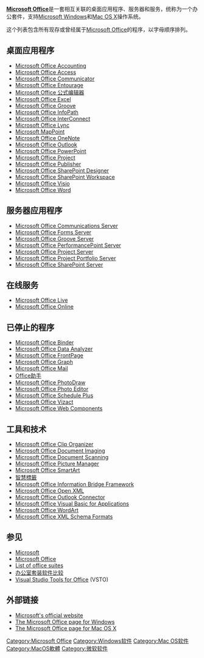 {{refimprove|time=2009-06-12T00:55:58+00:00}}
<!-- Image with inadequate rationale removed: [[File:Office2007Logo.png|thumb]] logo]] -->
'''[[Microsoft_Office|Microsoft Office]]'''是一套相互关联的桌面应用程序、服务器和服务，统称为一个办公套件，支持[[Microsoft_Windows|Microsoft Windows]]和[[Mac_OS_X|Mac OS X]]操作系统。

这个列表包含所有现存或曾经属于[[Microsoft_Office|Microsoft Office]]的程序，以字母顺序排列。

== 桌面应用程序 ==
<!-- Image with inadequate rationale removed: [[File:ACCESS.png|thumb]] 07]] -->
*[[Microsoft_Office_Accounting|Microsoft Office Accounting]]
*[[Microsoft_Office_Access|Microsoft Office Access]]
*[[Microsoft_Office_Communicator|Microsoft Office Communicator]]
*[[Microsoft_Office_Entourage|Microsoft Office Entourage]]
*[[微軟方程式編輯器|Microsoft Office 公式编辑器]]
*[[Microsoft_Office_Excel|Microsoft Office Excel]]
*[http://3c.msn.com.tw/Event.aspx?EventID=95 Microsoft Office Groove] {{Wayback|url=http://3c.msn.com.tw/Event.aspx?EventID=95 |date=20120503055713 }}
*[[Microsoft_Office_InfoPath|Microsoft Office InfoPath]]
*[[Microsoft_Office_InterConnect|Microsoft Office InterConnect]]
*[[Microsoft_Office_Lync|Microsoft Office Lync]]
*[[Microsoft__MapPoint|Microsoft  MapPoint]]
*[[Microsoft_Office_OneNote|Microsoft Office OneNote]]
*[[Microsoft_Office_Outlook|Microsoft Office Outlook]]
*[[Microsoft_Office_PowerPoint|Microsoft Office PowerPoint]]
*[[Microsoft_Office_Project|Microsoft Office Project]]
*[[Microsoft_Office_Publisher|Microsoft Office Publisher]]
*[[Microsoft_Office_SharePoint_Designer|Microsoft Office SharePoint Designer]]
*[[Microsoft_Office_SharePoint_Workspace|Microsoft Office SharePoint Workspace]]
*[[Microsoft_Office_Visio|Microsoft Office Visio]]
*[[Microsoft_Office_Word|Microsoft Office Word]]

== 服务器应用程序 ==
*[http://www.microsoft.com/taiwan/office/ocs/prodinfo/default.mspx  Microsoft Office Communications Server] {{Wayback|url=http://www.microsoft.com/taiwan/office/ocs/prodinfo/default.mspx |date=20160328153353 }}
*[https://web.archive.org/web/20090206025416/http://office.microsoft.com/zh-tw/formsserver/default.aspx Microsoft Office Forms Server]
*[http://office.microsoft.com/zh-tw/grooveserver/default.aspx Microsoft Office Groove Server]{{dead link|date=2017年11月 |bot=InternetArchiveBot |fix-attempted=yes }}
*[[Microsoft_Office_PerformancePoint_Server|Microsoft Office PerformancePoint Server]]
*[[Microsoft_Office_Project_Server|Microsoft Office Project Server]]
*[[Microsoft_Office_Project_Portfolio_Server|Microsoft Office Project Portfolio Server]]
*[[Microsoft_Office_SharePoint_Server|Microsoft Office SharePoint Server]]

== 在线服务 ==
*[[Microsoft_Office_Live|Microsoft Office Live]]
*[[Microsoft_Office_Online|Microsoft Office Online]]

== 已停止的程序 ==
*[[Microsoft_Office_Binder|Microsoft Office Binder]]
*[[Microsoft_Office_Data_Analyzer|Microsoft Office Data Analyzer]]
*[[Microsoft_Office_FrontPage|Microsoft Office FrontPage]]
*[[Microsoft_Office_Graph|Microsoft Office Graph]]
*[[Microsoft_Office_Mail|Microsoft Office Mail]]
*[[Office助手|Office助手]]
*[[Microsoft_Office_PhotoDraw|Microsoft Office PhotoDraw]]
*[[Microsoft_Office_Photo_Editor|Microsoft Office Photo Editor]]
*[[Microsoft_Office_Schedule_Plus|Microsoft Office Schedule Plus]]
*[[Microsoft_Office_Vizact|Microsoft Office Vizact]]
*[[Microsoft_Office_Web_Components|Microsoft Office Web Components]]

== 工具和技术 ==
<!-- Image with inadequate rationale removed: [[File:MicClip_Organizer.JPG|thumb]] ]] -->
*[[Microsoft_Office_Clip_Organizer|Microsoft Office Clip Organizer]]
*[[Microsoft_Office_Document_Imaging|Microsoft Office Document Imaging]]
*[[Microsoft_Office_Document_Scanning|Microsoft Office Document Scanning]]
*[[Microsoft_Office_Picture_Manager|Microsoft Office Picture Manager]]
*[[Microsoft_Office_SmartArt|Microsoft Office SmartArt]]
*[[智慧標籤|智慧標籤]]
*[[Microsoft_Office_Information_Bridge_Framework|Microsoft Office Information Bridge Framework]]
*[[Microsoft_Office_Open_XML|Microsoft Office Open XML]]
*[[Microsoft_Office_Outlook_Connector|Microsoft Office Outlook Connector]]
*[[Microsoft_Office_Visual_Basic_for_Applications|Microsoft Office Visual Basic for Applications]]
*[[Microsoft_Office_WordArt|Microsoft Office WordArt]]
*[[Microsoft_Office_XML_Schema_Formats|Microsoft Office XML Schema Formats]]

== 参见 ==
{{Portal|微软}}
*[[Microsoft|Microsoft]]
*[[Microsoft_Office|Microsoft Office]]
*[[List_of_office_suites|List of office suites]]
*[[办公室套装软件比较|办公室套装软件比较]]
*[[Visual_Studio_Tools_for_Office|Visual Studio Tools for Office]] (VSTO)

== 外部链接 ==
*[http://www.microsoft.com Microsoft's official website] {{Wayback|url=http://www.microsoft.com/ |date=20080124120709 }}
*[http://www.microsoft.com/office The Microsoft Office page for Windows] {{Wayback|url=http://www.microsoft.com/office |date=20181129161722 }}
*[http://www.microsoft.com/mac/products/Office2008/default.mspx The Microsoft Office page for Mac OS X] {{Wayback|url=http://www.microsoft.com/mac/products/Office2008/default.mspx |date=20110718142444 }}

[[Category:Microsoft_Office|Category:Microsoft Office]]
[[Category:Windows软件|Category:Windows软件]]
[[Category:Mac_OS软件|Category:Mac OS软件]]
[[Category:MacOS軟體|Category:MacOS軟體]]
[[Category:微软软件|Category:微软软件]]